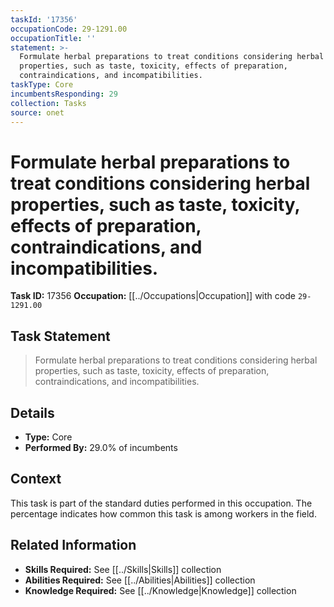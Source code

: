 ```yaml
---
taskId: '17356'
occupationCode: 29-1291.00
occupationTitle: ''
statement: >-
  Formulate herbal preparations to treat conditions considering herbal
  properties, such as taste, toxicity, effects of preparation,
  contraindications, and incompatibilities.
taskType: Core
incumbentsResponding: 29
collection: Tasks
source: onet
---
```

# Formulate herbal preparations to treat conditions considering herbal properties, such as taste, toxicity, effects of preparation, contraindications, and incompatibilities.

**Task ID:** 17356
**Occupation:** [[../Occupations|Occupation]] with code `29-1291.00`

## Task Statement

> Formulate herbal preparations to treat conditions considering herbal properties, such as taste, toxicity, effects of preparation, contraindications, and incompatibilities.

## Details

- **Type:** Core
- **Performed By:** 29.0% of incumbents

## Context

This task is part of the standard duties performed in this occupation. The percentage indicates how common this task is among workers in the field.

## Related Information

- **Skills Required:** See [[../Skills|Skills]] collection
- **Abilities Required:** See [[../Abilities|Abilities]] collection
- **Knowledge Required:** See [[../Knowledge|Knowledge]] collection
